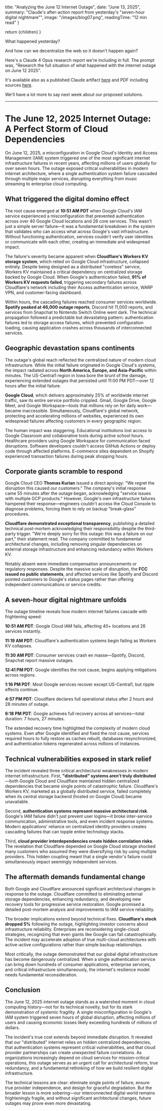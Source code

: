 
  title: "Analyzing the June 12 Internet Outage",
  date: "June 13, 2025",
  summary: "Claude's after-action report from yesterday's \"seven-hour digital nightmare\"",
  image: "/images/blog07.png",
  readingTime: "12 min read"
}

  return <BlogLayout metadata={metadata}>{children}</BlogLayout>
}

What happened yesterday?

And how can we decentralize the web so it doesn't happen again?

Here's a Claude 4 Opus research report we're including in full. The prompt was, "Research the full situation of what happened with the internet outage on June 12 2025".

It's available also as a published Claude artifact [here](https://claude.ai/public/artifacts/36d412a4-8ddb-4b59-9e38-69fbd1866ab6) and PDF including sources [here](/public/files/june12outagereport.pdf).

We'll have a lot more to say next week about our proposed solutions.

---

# The June 12, 2025 Internet Outage: A Perfect Storm of Cloud Dependencies

On June 12, 2025, a misconfiguration in Google Cloud's Identity and Access Management (IAM) system triggered one of the most significant internet infrastructure failures in recent years, affecting millions of users globally for over seven hours. The outage exposed critical vulnerabilities in modern internet architecture, where a single authentication system failure cascaded through multiple major services, disrupting everything from music streaming to enterprise cloud computing.

## What triggered the digital domino effect

The root cause emerged at **10:51 AM PDT** when Google Cloud's IAM service experienced a misconfiguration that prevented authentication across over 40 Google Cloud locations and 26 core services. This wasn't just a simple server failure—it was a fundamental breakdown in the system that validates who can access what across Google's vast infrastructure. Without functioning authentication, services couldn't verify user identities or communicate with each other, creating an immediate and widespread impact.

The failure's severity became apparent when **Cloudflare's Workers KV storage system**, which relied on Google Cloud infrastructure, collapsed entirely. Despite being designed as a distributed "coreless" service, Workers KV maintained a critical dependency on centralized storage backed by Google Cloud. When Google's authentication failed, **91% of Workers KV requests failed**, triggering secondary failures across Cloudflare's network including their Access authentication service, WARP VPN, and customer-facing dashboard.

Within hours, the cascading failures reached consumer services worldwide. **Spotify peaked at 46,000 outage reports**, Discord hit 11,000 reports, and services from Snapchat to Nintendo Switch Online went dark. The technical propagation followed a predictable but devastating pattern: authentication failures led to storage access failures, which prevented configuration loading, causing application crashes across thousands of interconnected services.

## Geographic devastation spans continents

The outage's global reach reflected the centralized nature of modern cloud infrastructure. While the initial failure originated in Google Cloud's systems, the impact radiated across **North America, Europe, and Asia-Pacific** within minutes. The US-Central1 region in Iowa bore the brunt of the damage, experiencing extended outages that persisted until 11:00 PM PDT—over 12 hours after the initial failure.

**Google Cloud**, which delivers approximately 25% of worldwide internet traffic, saw its entire service portfolio crippled. Gmail, Google Drive, Google Meet, and Google Workspace—tools that millions rely on for daily work—became inaccessible. Simultaneously, Cloudflare's global network, protecting and accelerating millions of websites, experienced its own widespread failures affecting customers in every geographic region.

The human impact was staggering. Educational institutions lost access to Google Classroom and collaborative tools during active school hours. Healthcare providers using Google Workspace for communication faced disruptions. Software developers couldn't access GitHub Actions or deploy code through affected platforms. E-commerce sites dependent on Shopify experienced transaction failures during peak shopping hours.

## Corporate giants scramble to respond

Google Cloud CEO **Thomas Kurian** issued a direct apology: "We regret the disruption this caused our customers." The company's initial response came 55 minutes after the outage began, acknowledging "service issues with multiple GCP products." However, Google's own infrastructure failures hampered their response—engineers couldn't access the Cloud Console to diagnose problems, forcing them to rely on backup "break-glass" procedures.

**Cloudflare demonstrated exceptional transparency**, publishing a detailed technical post-mortem acknowledging their responsibility despite the third-party trigger. "We're deeply sorry for this outage: this was a failure on our part," their statement read. The company committed to fundamental architectural changes, including removing singular dependencies on external storage infrastructure and enhancing redundancy within Workers KV.

Notably absent were immediate compensation announcements or regulatory responses. Despite the massive scale of disruption, the **FCC issued no public statements**, and affected services like Spotify and Discord pointed customers to Google's status pages rather than offering independent communications or service credits.

## A seven-hour digital nightmare unfolds

The outage timeline reveals how modern internet failures cascade with frightening speed:

**10:51 AM PDT**: Google Cloud IAM fails, affecting 40+ locations and 26 services instantly.

**11:19 AM PDT**: Cloudflare's authentication systems begin failing as Workers KV collapses.

**11:30 AM PDT**: Consumer services crash en masse—Spotify, Discord, Snapchat report massive outages.

**12:41 PM PDT**: Google identifies the root cause, begins applying mitigations across regions.

**1:16 PM PDT**: Most Google services recover except US-Central1, but ripple effects continue.

**4:57 PM PDT**: Cloudflare declares full operational status after 2 hours and 28 minutes of outage.

**6:18 PM PDT**: Google achieves full recovery across all services—total duration: 7 hours, 27 minutes.

The extended recovery time highlighted the complexity of modern cloud systems. Even after Google identified and fixed the root cause, services required hours to fully restore as caches rebuilt, databases resynchronized, and authentication tokens regenerated across millions of instances.

## Technical vulnerabilities exposed in stark relief

The incident revealed three critical architectural weaknesses in modern internet infrastructure. First, **"distributed" systems aren't truly distributed**—both Google Cloud and Cloudflare maintained hidden centralized dependencies that became single points of catastrophic failure. Cloudflare's Workers KV, marketed as a globally distributed service, failed completely when its central storage backend (hosted on Google Cloud) became unavailable.

Second, **authentication systems represent massive architectural risk**. Google's IAM failure didn't just prevent user logins—it broke inter-service communication, administrative tools, and even incident response systems. Modern applications' reliance on centralized identity providers creates cascading failures that can topple entire technology stacks.

Third, **cloud provider interdependencies create hidden correlation risks**. The revelation that Cloudflare depended on Google Cloud storage shocked many customers who assumed they were diversifying risk by using multiple providers. This hidden coupling meant that a single vendor's failure could simultaneously impact seemingly independent services.

## The aftermath demands fundamental change

Both Google and Cloudflare announced significant architectural changes in response to the outage. Cloudflare committed to eliminating external storage dependencies, enhancing redundancy, and developing new recovery tools for progressive service restoration. Google promised a detailed post-mortem analysis and improvements to IAM service reliability.

The broader implications extend beyond technical fixes. **Cloudflare's stock dropped 5%** following the outage, highlighting investor concerns about infrastructure reliability. Enterprises are reconsidering single-cloud strategies, recognizing that even giants like Google can fail catastrophically. The incident may accelerate adoption of true multi-cloud architectures with active-active configurations rather than simple backup relationships.

Most critically, the outage demonstrated that our global digital infrastructure has become dangerously centralized. When a single authentication service can bring down hundreds of consumer applications, enterprise services, and critical infrastructure simultaneously, the internet's resilience model needs fundamental reconsideration.

## Conclusion

The June 12, 2025 internet outage stands as a watershed moment in cloud computing history—not for its technical novelty, but for its stark demonstration of systemic fragility. A single misconfiguration in Google's IAM system triggered seven hours of global disruption, affecting millions of users and causing economic losses likely exceeding hundreds of millions of dollars.

The incident's true cost extends beyond immediate disruption. It revealed that our "distributed" internet relies on hidden centralized dependencies, that authentication systems represent critical vulnerabilities, and that cloud provider partnerships can create unexpected failure correlations. As organizations increasingly depend on cloud services for mission-critical operations, this outage serves as an urgent call for architectural reform, true redundancy, and a fundamental rethinking of how we build resilient digital infrastructure.

The technical lessons are clear: eliminate single points of failure, ensure true provider independence, and design for graceful degradation. But the broader lesson is more sobering—our interconnected digital world remains frighteningly fragile, and without significant architectural changes, future outages may prove even more devastating.